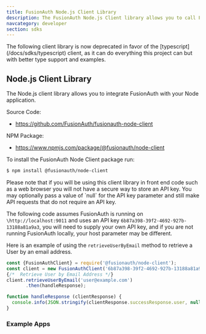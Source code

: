 ```yaml
---
title: FusionAuth Node.js Client Library
description: The FusionAuth Node.js Client library allows you to call FusionAuth from Node applications.
navcategory: developer
section: sdks
---
```


<Aside type="note">
The following client library is now deprecated in favor of the [typescript](/docs/sdks/typescript) client, as it can do everything this project can but with better type support and examples.
</Aside>

## Node.js Client Library

The Node.js client library allows you to integrate FusionAuth with your Node application.

Source Code:

* https://github.com/FusionAuth/fusionauth-node-client

NPM Package:

* https://www.npmjs.com/package/@fusionauth/node-client

To install the FusionAuth Node Client package run:

```bash
$ npm install @fusionauth/node-client
```

<Aside type="note">
Please note that if you will be using this client library in front end code such as a web browser you will not have a secure way to store an API key. You may optionally pass a value of `null` for the API key parameter and still make API requests that do not require an API key.
</Aside>

The following code assumes FusionAuth is running on `\http://localhost:9011` and uses an API key `6b87a398-39f2-4692-927b-13188a81a9a3`, you will need to supply your own API key, and if you are not running FusionAuth locally, your host parameter may be different.

Here is an example of using the `retrieveUserByEmail` method to retrieve a User by an email address.

```javascript
const {FusionAuthClient} = require('@fusionauth/node-client');
const client = new FusionAuthClient('6b87a398-39f2-4692-927b-13188a81a9a3', 'http://localhost:9011');
{/*  Retrieve User by Email Address */}
client.retrieveUserByEmail('user@example.com')
       .then(handleResponse);

function handleResponse (clientResponse) {
  console.info(JSON.stringify(clientResponse.successResponse.user, null, 2));
}
```

### Example Apps
<ExampleApps language="javascript" />

